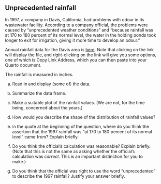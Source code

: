## Unprecedented rainfall

 In 1997, a company in Davis, California, had problems with
odour in its wastewater facility. According to a company official, the
problems were caused by "unprecedented weather conditions" and "because
rainfall was at 170 to 180 percent of its normal level, the water in
the holding ponds took longer to exit for irrigation, giving it more
time to develop an odour."

Annual rainfall data for the Davis area is [here](http://ritsokiguess.site/datafiles/rainfall.txt).
Note that clicking on the link will display the file, and *right*-clicking on the link will give you some options, one of which is Copy Link Address, which you can then paste into your Quarto document.

The rainfall is
measured in inches.





(a) Read in and display (some of) the data.



(b) Summarize the data frame.



(c) Make a suitable plot of the rainfall values. (We are not,
for the time being, concerned about the years.)



(d) How would you describe the shape of the distribution of
rainfall values?



(e) In the quote at the beginning of the question, where do you
think the assertion that the 1997 rainfall was "at 170 to 180
percent of its normal level" came from? Explain briefly.



(f) Do you think the official's calculation was reasonable? 
Explain briefly. (Note that this is not the same as asking whether
the official's calculation was *correct*. This is an important
distinction for you to make.)



(g) Do you think that the official was right to use the word
"unprecedented" to describe the 1997 rainfall? Justify your answer
briefly. 





